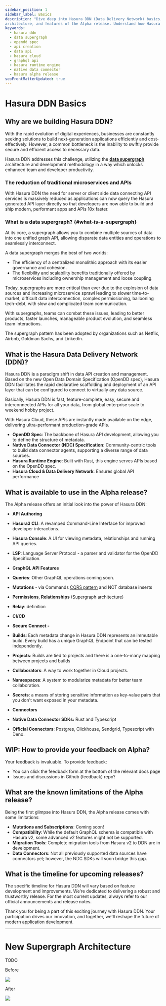 ```yaml
---
sidebar_position: 1
sidebar_label: Basics
description: "Dive deep into Hasura DDN (Data Delivery Network) basics, exploring its significance, the supergraph
architecture, and features of the Alpha release. Understand how Hasura DDN is revolutionizing data API creation and management."
keywords:
  - hasura ddn
  - data supergraph
  - opendd spec
  - api creation
  - data api
  - hasura cloud
  - graphql api
  - hasura runtime engine
  - native data connector
  - hasura alpha release
seoFrontMatterUpdated: true
---
```


# Hasura DDN Basics

## Why are we building Hasura DDN?

With the rapid evolution of digital experiences, businesses are constantly seeking solutions to build next-generation
applications efficiently and cost-effectively. However, a common bottleneck is the inability to swiftly provide secure
and efficient access to necessary data.

Hasura DDN addresses this challenge, utilizing the **[data supergraph](#what-is-a-supergraph)** architecture and development methodology
in a way
which unlocks enhanced team and developer productivity.

### The reduction of traditional microservices and APIs

With Hasura DDN the need for server or client side data connecting API services is massively reduced as applications can
now query the Hasura generated API layer directly so that developers are now able to build and ship modern, performant
apps and APIs 10x faster.


### What is a data supergraph? {#what-is-a-supergraph}

At its core, a supergraph allows you to combine multiple sources of data into one unified graph API, allowing disparate
data entities and operations to seamlessly interconnect.

A data supergraph merges the best of two worlds:

- The efficiency of a centralized monolithic approach with its easier governance and cohesion.
- The flexibility and scalability benefits traditionally offered by microservices including ownership management and
  loose coupling.

Today, supergraphs are more critical than ever due to the explosion of data sources and increasing microservice sprawl
leading to slower time-to-market, difficult data interconnection, complex permissioning, ballooning tech-debt, with
slow and complicated team communication.

With supergraphs, teams can combat these issues, leading to better products, faster launches, manageable product
evolution, and seamless team interactions.

The supergraph pattern has been adopted by organizations such as Netflix, Airbnb, Goldman Sachs, and LinkedIn.


## What is the Hasura Data Delivery Network (DDN)?

Hasura DDN is a paradigm shift in data API creation and management. Based on the new Open Data Domain Specification
(OpenDD spec), Hasura DDN facilitates the rapid declarative scaffolding and deployment of an API layer that can be
configured to connect to virtually any data source.

Basically, Hasura DDN is fast, feature-complete, easy, secure and interconnected APIs for all your data, from global
enterprise scale to weekend hobby project.

With Hasura Cloud, these APIs are instantly made available on the edge, delivering ultra-performant production-grade
APIs.

- **OpenDD Spec**: The backbone of Hasura API development, allowing you to define the structure of metadata.
- **Native Data Connector (NDC) Specification**: Community-centric tools to build data connector agents, supporting a
  diverse range of data sources.
- **Hasura Runtime Engine**: Built with Rust, this engine serves APIs based on the OpenDD spec.
- **Hasura Cloud & Data Delivery Network**: Ensures global API performance


## What is available to use in the Alpha release?

The Alpha release offers an initial look into the power of Hasura DDN:

- **API Authoring**

- **Hasura3 CLI**: A revamped Command-Line Interface for improved developer interactions.
- **Hasura Console**: A UI for viewing metadata, relationships and running API queries. 
- **LSP**: Language Server Protocol - a parser and validator for the OpenDD Specification.

- **GraphQL API Features**

- **Queries**: Other GraphQL operations coming soon.
- **Mutations** - via Commands [CQRS pattern](https://learn.microsoft.com/en-us/azure/architecture/patterns/cqrs) and
  NOT database inserts
- **Permissions**, **Relationships** (Supergraph architecture)
- **Relay**: definition

- **CI/CD**

- **Secure Connect -**
- **Builds**: Each metadata change in Hasura DDN represents an immutable build. Every build has a unique GraphQL
  Endpoint that can be tested independently.
- **Projects**: Builds are tied to projects and there is a one-to-many mapping between projects and builds
- **Collaborators**: A way to work together in Cloud projects.
- **Namespaces**: A system to modularize metadata for better team collaboration.
- **Secrets**: a means of storing sensitive information as key-value pairs that you don't want exposed in your metadata.

- **Connectors**

- **Native Data Connector SDKs:** Rust and Typescript
- **Official Connectors**: Postgres, Clickhouse, Sendgrid, Typescript with Deno.


## WIP: How to provide your feedback on Alpha?

Your feedback is invaluable. To provide feedback:

- You can click the feedback form at the bottom of the relevant docs page
- Issues and discussions in Github (feedback) repo?


## What are the known limitations of the Alpha release?

Being the first glimpse into Hasura DDN, the Alpha release comes with some limitations:

- **Mutations and Subscriptions**: Coming soon!
- **Compatibility**: While the default GraphQL schema is compatible with Hasura v2, some advanced v2 features might not
  be supported.
- **Migration Tools**: Complete migration tools from Hasura v2 to DDN are in development.
- **Data Connectors**: Not all previously supported data sources have connectors yet; however, the NDC SDKs will soon
  bridge this gap.


## What is the timeline for upcoming releases?

The specific timeline for Hasura DDN will vary based on feature development and improvements. We're dedicated to
delivering a robust and trustworthy release. For the most current updates, always refer to our official announcements
and release notes.

Thank you for being a part of this exciting journey with Hasura DDN. Your participation drives our innovation, and
together, we'll reshape the future of modern application development.

***


# New Supergraph Architecture

TODO

Before

![](https://lh7-us.googleusercontent.com/VadyoghE257SJ_fJVvvRFW-4aVWHGSimau0pgExsfNmgKbLemu01ldl4QK-VuX6HEwPtpi5IweahjZKZKEJIjqPIHaxHkgitL6QhRIGBdSSe7Gd944kQk4YMvKltaT6FdDcrO80r6abs_mRxntnjF5o)

After

![](https://lh7-us.googleusercontent.com/gwCu6KrfqdFGwDSHymGCwRHoeD03b0BOODcRUqL16sWcGPt42xyKk-NGgdaHURxIvt5st86koEAKsKGKGvJh-B2kKP5JDFs_WsuE3oMtVi157ehps8dL1gaK7R9weqp2Cepxs5-7dTpdVRx4CmDAaws)



